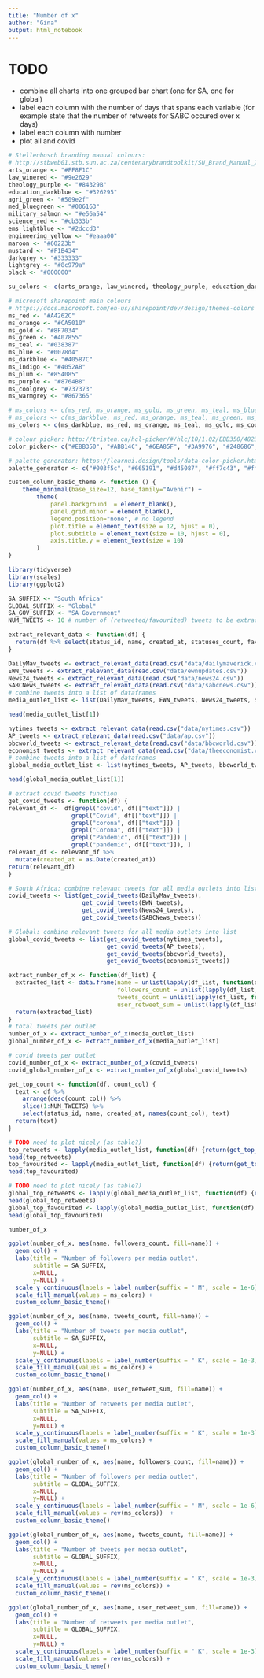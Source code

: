 ```yaml
---
title: "Number of x"
author: "Gina"
output: html_notebook
---
```

# TODO
* combine all charts into one grouped bar chart (one for SA, one for global)
* label each column with the number of days that spans each variable (for example state that the number of retweets for SABC occured over x days)
* label each column with number
* plot all and covid

<!----------------------------------------------------------------------------------------------------------------------------------------------------->
<!-- Setup -->
<!----------------------------------------------------------------------------------------------------------------------------------------------------->

```r
# Stellenbosch branding manual colours:
# http://stbweb01.stb.sun.ac.za/centenarybrandtoolkit/SU_Brand_Manual_2019.pdf 
arts_orange <- "#FF8F1C"
law_winered <- "#9e2629"
theology_purple <- "#84329B"
education_darkblue <- "#326295"
agri_green <- "#509e2f"
med_bluegreen <- "#006163"
military_salmon <- "#e56a54"
science_red <- "#cb333b"
ems_lightblue <- "#2dccd3"
engineering_yellow <- "#eaaa00"
maroon <- "#60223b"
mustard <- "#F1B434"
darkgrey <- "#333333"
lightgrey <- "#8c979a"
black <- "#000000"

su_colors <- c(arts_orange, law_winered, theology_purple, education_darkblue, agri_green, med_bluegreen, military_salmon, science_red, ems_lightblue, engineering_yellow, maroon, mustard, darkgrey, lightgrey, black)

# microsoft sharepoint main colours
# https://docs.microsoft.com/en-us/sharepoint/dev/design/themes-colors
ms_red <- "#A4262C"
ms_orange <- "#CA5010"
ms_gold <- "#8F7034"
ms_green <- "#407855"
ms_teal <- "#038387"
ms_blue <- "#0078d4"
ms_darkblue <- "#40587C"
ms_indigo <- "#4052AB"
ms_plum <- "#854085"
ms_purple <- "#8764B8"
ms_coolgrey <- "#737373"
ms_warmgrey <- "#867365"

# ms_colors <- c(ms_red, ms_orange, ms_gold, ms_green, ms_teal, ms_blue, ms_darkblue, ms_indigo, ms_plum, ms_purple, ms_coolgrey, ms_warmgrey)
# ms_colors <- c(ms_darkblue, ms_red, ms_orange, ms_teal, ms_green, ms_blue, ms_indigo, ms_plum)
ms_colors <- c(ms_darkblue, ms_red, ms_orange, ms_teal, ms_gold, ms_coolgrey, ms_purple, ms_warmgrey, ms_green, ms_blue, ms_indigo, ms_plum)

# colour picker: http://tristen.ca/hcl-picker/#/hlc/10/1.02/EBB350/48231C
color_picker<- c("#EBB350", "#ABB14C", "#6EA85F", "#3A9976", "#248686", "#3F6F85", "#585674", "#623F57", "#5B2E37", "#48231C")

# palette generator: https://learnui.design/tools/data-color-picker.html#palette
palette_generator <- c("#003f5c", "#665191", "#d45087", "#ff7c43", "#ffa600")
```

```r
custom_column_basic_theme <- function () { 
    theme_minimal(base_size=12, base_family="Avenir") +
        theme(
            panel.background  = element_blank(),
            panel.grid.minor = element_blank(),
            legend.position="none", # no legend
            plot.title = element_text(size = 12, hjust = 0),
            plot.subtitle = element_text(size = 10, hjust = 0),
            axis.title.y = element_text(size = 10)
        )
}
```

```r
library(tidyverse)
library(scales)
library(ggplot2)
```

```r
SA_SUFFIX <- "South Africa"
GLOBAL_SUFFIX <- "Global"
SA_GOV_SUFFIX <- "SA Government"
NUM_TWEETS <- 10 # number of (retweeted/favourited) tweets to be extracted
```

```r
extract_relevant_data <- function(df) {
  return(df %>% select(status_id, name, created_at, statuses_count, favorite_count, retweet_count, followers_count, text))
}
```

```r
DailyMav_tweets <- extract_relevant_data(read.csv("data/dailymaverick.csv"))
EWN_tweets <- extract_relevant_data(read.csv("data/ewnupdates.csv"))
News24_tweets <- extract_relevant_data(read.csv("data/news24.csv"))
SABCNews_tweets <- extract_relevant_data(read.csv("data/sabcnews.csv"))
# combine tweets into a list of dataframes
media_outlet_list <- list(DailyMav_tweets, EWN_tweets, News24_tweets, SABCNews_tweets)

head(media_outlet_list[1])
```

```r
nytimes_tweets <- extract_relevant_data(read.csv("data/nytimes.csv"))
AP_tweets <- extract_relevant_data(read.csv("data/ap.csv"))
bbcworld_tweets <- extract_relevant_data(read.csv("data/bbcworld.csv"))
economist_tweets <- extract_relevant_data(read.csv("data/theeconomist.csv"))
# combine tweets into a list of dataframes
global_media_outlet_list <- list(nytimes_tweets, AP_tweets, bbcworld_tweets, economist_tweets)

head(global_media_outlet_list[1])
```
<!----------------------------------------------------------------------------------------------------------------------------------------------------->
<!-- Data Wrangling -->
<!----------------------------------------------------------------------------------------------------------------------------------------------------->

```r
# extract covid tweets function
get_covid_tweets <- function(df) {
relevant_df <-  df[grepl("covid", df[["text"]]) | 
                  grepl("Covid", df[["text"]]) |
                  grepl("corona", df[["text"]]) |
                  grepl("Corona", df[["text"]]) |
                  grepl("Pandemic", df[["text"]]) |
                  grepl("pandemic", df[["text"]]), ]
relevant_df <- relevant_df %>%
  mutate(created_at = as.Date(created_at))
return(relevant_df)
}

# South Africa: combine relevant tweets for all media outlets into list
covid_tweets <- list(get_covid_tweets(DailyMav_tweets), 
                     get_covid_tweets(EWN_tweets), 
                     get_covid_tweets(News24_tweets), 
                     get_covid_tweets(SABCNews_tweets))

# Global: combine relevant tweets for all media outlets into list
global_covid_tweets <- list(get_covid_tweets(nytimes_tweets), 
                            get_covid_tweets(AP_tweets),
                            get_covid_tweets(bbcworld_tweets), 
                            get_covid_tweets(economist_tweets))
```

```r
extract_number_of_x <- function(df_list) {
  extracted_list <- data.frame(name = unlist(lapply(df_list, function(df) {return(df$name[1])})),
                               followers_count = unlist(lapply(df_list, function(df) {return(df$followers_count[1])})),
                               tweets_count = unlist(lapply(df_list, function(df) {return(df$statuses_count[1])})),
                               user_retweet_sum = unlist(lapply(df_list, function(df) {return(sum(df$retweet_count))})))
  return(extracted_list)
}
# total tweets per outlet
number_of_x <- extract_number_of_x(media_outlet_list)
global_number_of_x <- extract_number_of_x(media_outlet_list)

# covid tweets per outlet
covid_number_of_x <- extract_number_of_x(covid_tweets)
covid_global_number_of_x <- extract_number_of_x(global_covid_tweets)
```

```r
get_top_count <- function(df, count_col) {
  text <- df %>%
    arrange(desc(count_col)) %>% 
    slice(1:NUM_TWEETS) %>% 
    select(status_id, name, created_at, names(count_col), text)
  return(text)
}
```

```r
# TODO need to plot nicely (as table?)
top_retweets <- lapply(media_outlet_list, function(df) {return(get_top_count(df, df$retweet_count))})
head(top_retweets)
top_favourited <- lapply(media_outlet_list, function(df) {return(get_top_count(df, df$favorite_count))})
head(top_favourited)
```

```r
# TODO need to plot nicely (as table?)
global_top_retweets <- lapply(global_media_outlet_list, function(df) {return(get_top_count(df, df$retweet_count))})
head(global_top_retweets)
global_top_favourited <- lapply(global_media_outlet_list, function(df) {return(get_top_count(df, df$favorite_count))})
head(global_top_favourited)
```


<!----------------------------------------------------------------------------------------------------------------------------------------------------->
<!-- Data Visualisation (South African)-->
<!----------------------------------------------------------------------------------------------------------------------------------------------------->

```r
number_of_x
```

```r
ggplot(number_of_x, aes(name, followers_count, fill=name)) +
  geom_col() +
  labs(title = "Number of followers per media outlet",
       subtitle = SA_SUFFIX,
       x=NULL,
       y=NULL) +
  scale_y_continuous(labels = label_number(suffix = " M", scale = 1e-6)) +
  scale_fill_manual(values = ms_colors) +
  custom_column_basic_theme()
```

```r
ggplot(number_of_x, aes(name, tweets_count, fill=name)) +
  geom_col() +
  labs(title = "Number of tweets per media outlet",
       subtitle = SA_SUFFIX,
       x=NULL,
       y=NULL) +
  scale_y_continuous(labels = label_number(suffix = " K", scale = 1e-3)) +
  scale_fill_manual(values = ms_colors) +
  custom_column_basic_theme()
```
```r
ggplot(number_of_x, aes(name, user_retweet_sum, fill=name)) +
  geom_col() +
  labs(title = "Number of retweets per media outlet",
       subtitle = SA_SUFFIX,
       x=NULL,
       y=NULL) +
  scale_y_continuous(labels = label_number(suffix = " K", scale = 1e-3)) +
  scale_fill_manual(values = ms_colors) +
  custom_column_basic_theme()
```


<!----------------------------------------------------------------------------------------------------------------------------------------------------->
<!-- Data Visualisation (Global)-->
<!----------------------------------------------------------------------------------------------------------------------------------------------------->

```r
ggplot(global_number_of_x, aes(name, followers_count, fill=name)) +
  geom_col() +
  labs(title = "Number of followers per media outlet",
       subtitle = GLOBAL_SUFFIX,
       x=NULL,
       y=NULL) +
  scale_y_continuous(labels = label_number(suffix = " M", scale = 1e-6)) +
  scale_fill_manual(values = rev(ms_colors))  +
  custom_column_basic_theme()
```

```r
ggplot(global_number_of_x, aes(name, tweets_count, fill=name)) +
  geom_col() +
  labs(title = "Number of tweets per media outlet",
       subtitle = GLOBAL_SUFFIX,
       x=NULL,
       y=NULL) +
  scale_y_continuous(labels = label_number(suffix = " K", scale = 1e-3)) +
  scale_fill_manual(values = rev(ms_colors)) +
  custom_column_basic_theme()
```
```r
ggplot(global_number_of_x, aes(name, user_retweet_sum, fill=name)) +
  geom_col() +
  labs(title = "Number of retweets per media outlet",
       subtitle = GLOBAL_SUFFIX,
       x=NULL,
       y=NULL) +
  scale_y_continuous(labels = label_number(suffix = " K", scale = 1e-3)) +
  scale_fill_manual(values = rev(ms_colors)) +
  custom_column_basic_theme()
```